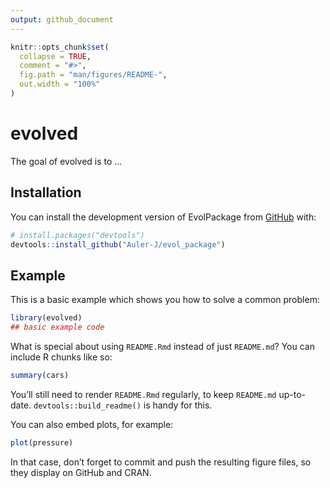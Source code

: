 ```yaml
---
output: github_document
---
```


<!-- README.md is generated from README.Rmd. Please edit that file -->

```r
knitr::opts_chunk$set(
  collapse = TRUE,
  comment = "#>",
  fig.path = "man/figures/README-",
  out.width = "100%"
)
```

# evolved

<!-- badges: start -->
<!-- badges: end -->

The goal of evolved is to ...

## Installation

You can install the development version of EvolPackage from [GitHub](https://github.com/) with:

``` r
# install.packages("devtools")
devtools::install_github("Auler-J/evol_package")
```

## Example

This is a basic example which shows you how to solve a common problem:

```r
library(evolved)
## basic example code
```

What is special about using `README.Rmd` instead of just `README.md`? You can include R chunks like so:

```r
summary(cars)
```

You'll still need to render `README.Rmd` regularly, to keep `README.md` up-to-date. `devtools::build_readme()` is handy for this.

You can also embed plots, for example:

```r
plot(pressure)
```

In that case, don't forget to commit and push the resulting figure files, so they display on GitHub and CRAN.
